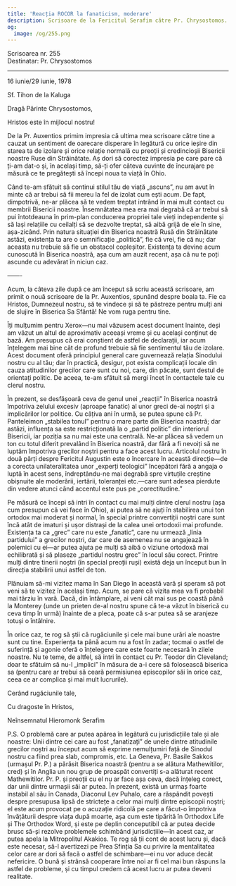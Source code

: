```yaml
---
title: 'Reacția ROCOR la fanaticism, moderare'
description: Scrisoare de la Fericitul Serafim către Pr. Chrysostomos.
og:
  image: /og/255.png
---
```


<div style={{textAlign:'right', fontFamily:'monospace'}}>Scrisoarea nr. 255</div>
<div style={{textAlign:'left', fontFamily:'monospace'}}>Destinatar: Pr. Chrysostomos</div>

---

16 iunie/29 iunie, 1978

Sf. Tihon de la Kaluga

Dragă Părinte Chrysostomos,

Hristos este în mijlocul nostru!

De la Pr. Auxentios primim impresia că ultima mea scrisoare către tine a cauzat un sentiment de oarecare disperare în legătură cu orice ieșire din starea ta de izolare și orice relație normală cu preoții și credincioșii Bisericii noastre Ruse din Străinătate. Aș dori să corectez impresia pe care pare că ți-am dat-o și, în același timp, să-ți ofer câteva cuvinte de încurajare pe măsură ce te pregătești să începi noua ta viață în Ohio.

Când te-am sfătuit să continui stilul tău de viață „ascuns”, nu am avut în minte că ar trebui să fii mereu la fel de izolat cum ești acum. De fapt, dimpotrivă, ne-ar plăcea să te vedem treptat intrând în mai mult contact cu membrii Bisericii noastre. Însemnătatea mea era mai degrabă că ar trebui să pui întotdeauna în prim-plan conducerea propriei tale vieți independente și să lași relațiile cu ceilalți să se dezvolte treptat, să aibă grijă de ele în sine, așa-zicând. Prin natura situației din Biserica noastră Rusă din Străinătate astăzi, existența ta are o semnificație „politică”, fie că vrei, fie că nu; dar aceasta nu trebuie să fie un obstacol copleșitor. Existența ta devine acum cunoscută în Biserica noastră, așa cum am auzit recent, așa că nu te poți ascunde cu adevărat în niciun caz.

——-

Acum, la câteva zile după ce am început să scriu această scrisoare, am primit o nouă scrisoare de la Pr. Auxentios, spunând despre boala ta. Fie ca Hristos, Dumnezeul nostru, să te vindece și să te păstreze pentru mulți ani de slujire în Biserica Sa Sfântă! Ne vom ruga pentru tine.

Îți mulțumim pentru Xerox—nu mai văzusem acest document înainte, deși am văzut un altul de aproximativ aceeași vreme și cu același conținut de bază. Am presupus că erai conștient de astfel de declarații, iar acum înțelegem mai bine cât de profund trebuie să fie sentimentul tău de izolare. Acest document oferă principiul general care guvernează relația Sinodului nostru cu al tău; dar în practică, desigur, pot exista complicații locale din cauza atitudinilor grecilor care sunt cu noi, care, din păcate, sunt destul de orientați politic. De aceea, te-am sfătuit să mergi încet în contactele tale cu clerul nostru.

În prezent, se desfășoară ceva de genul unei „reacții” în Biserica noastră împotriva zelului excesiv (aproape fanatic) al unor greci de-ai noștri și a implicărilor lor politice. Cu câțiva ani în urmă, se putea spune că Pr. Panteleimon „stabilea tonul” pentru o mare parte din Biserica noastră; dar astăzi, influența sa este restricționată la o „partid politic” din interiorul Bisericii, iar poziția sa nu mai este una centrală. Ne-ar plăcea să vedem un ton cu totul diferit prevalând în Biserica noastră, dar fără a fi nevoiți să ne luptăm împotriva grecilor noștri pentru a face acest lucru. Articolul nostru în două părți despre Fericitul Augustin este o încercare în această direcție—de a corecta unilateralitatea unor „experți teologici” începători fără a angaja o luptă în acest sens, îndreptându-ne mai degrabă spre virtuțile creștine obișnuite ale moderării, iertării, toleranței etc.—care sunt adesea pierdute din vedere atunci când accentul este pus pe „corectitudine.”

Pe măsură ce începi să intri în contact cu mai mulți dintre clerul nostru (așa cum presupun că vei face în Ohio), ai putea să ne ajuți în stabilirea unui ton ortodox mai moderat și normal, în special printre convertiții noștri care sunt încă atât de imaturi și ușor distrași de la calea unei ortodoxii mai profunde. Existența ta ca „grec” care nu este „fanatic”, care nu urmează „linia partidului” a grecilor noștri, dar care de asemenea nu se angajează în polemici cu ei—ar putea ajuta pe mulți să aibă o viziune ortodoxă mai echilibrată și să plaseze „partidul nostru grec” în locul său corect. Printre mulți dintre tinerii noștri (în special preoții ruși) există deja un început bun în direcția stabilirii unui astfel de ton.

Plănuiam să-mi vizitez mama în San Diego în această vară și speram să pot veni să te vizitez în același timp. Acum, se pare că vizita mea va fi probabil mai târziu în vară. Dacă, din întâmplare, ai veni cât mai sus pe coastă până la Monterey (unde un prieten de-al nostru spune că te-a văzut în biserică cu ceva timp în urmă) înainte de a pleca, poate că s-ar putea să se aranjeze totuși o întâlnire.

În orice caz, te rog să știi că rugăciunile și cele mai bune urări ale noastre sunt cu tine. Experiența ta până acum nu a fost în zadar; tocmai o astfel de suferință și agonie oferă o înțelegere care este foarte necesară în zilele noastre. Nu te teme, de altfel, să intri în contact cu Pr. Teodor din Cleveland; doar te sfătuim să nu-l „implici” în măsura de a-i cere să folosească biserica sa (pentru care ar trebui să ceară permisiunea episcopilor săi în orice caz, ceea ce ar complica și mai mult lucrurile).

Cerând rugăciunile tale,

Cu dragoste în Hristos,

Neînsemnatul Hieromonk Serafim

P.S. O problemă care ar putea apărea în legătură cu jurisdicțiile tale și ale noastre: Unii dintre cei care au fost „fanatizați” de unele dintre atitudinile grecilor noștri au început acum să exprime nemulțumiri față de Sinodul nostru ca fiind prea slab, compromis, etc. La Geneva, Pr. Basile Sakkos (urmașul Pr. P.) a părăsit Biserica noastră (pentru a se alătura Mathewitilor, cred) și în Anglia un nou grup de proaspăt convertiți s-a alăturat recent Mathewitilor. Pr. P. și preoții cu el nu ar face așa ceva, dacă înțeleg corect, dar unii dintre urmașii săi ar putea. În prezent, există un urmaș foarte instabil al său în Canada, Diaconul Lev Puhalo, care a răspândit povești despre presupusa lipsă de strictețe a celor mai mulți dintre episcopii noștri; el este acum provocat pe o acuzație ridicolă pe care a făcut-o împotriva învățăturii despre viața după moarte, așa cum este tipărită în Orthodox Life și The Orthodox Word, și este pe deplin conceputibil că ar putea decide brusc să-și rezolve problemele schimbând jurisdicțiile—în acest caz, ar putea apela la Mitropolitul Akakios. Te rog să ții cont de acest lucru și, dacă este necesar, să-l avertizezi pe Prea Sfinția Sa cu privire la mentalitatea celor care ar dori să facă o astfel de schimbare—ei nu vor aduce decât nefericire. O bună și strânsă cooperare între noi ar fi cel mai bun răspuns la astfel de probleme, și cu timpul credem că acest lucru ar putea deveni realitate.

